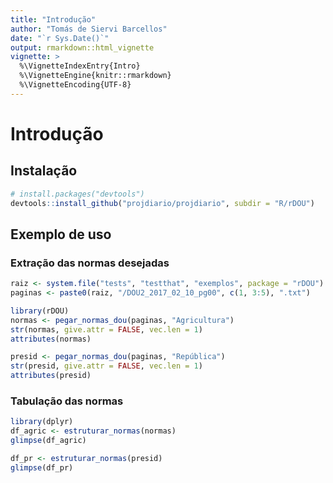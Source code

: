```yaml
---
title: "Introdução"
author: "Tomás de Siervi Barcellos"
date: "`r Sys.Date()`"
output: rmarkdown::html_vignette
vignette: >
  %\VignetteIndexEntry{Intro}
  %\VignetteEngine{knitr::rmarkdown}
  %\VignetteEncoding{UTF-8}
---
```


# Introdução

## Instalação

```r
# install.packages("devtools")
devtools::install_github("projdiario/projdiario", subdir = "R/rDOU")
```

## Exemplo de uso

### Extração das normas desejadas

```r
raiz <- system.file("tests", "testthat", "exemplos", package = "rDOU")
paginas <- paste0(raiz, "/DOU2_2017_02_10_pg00", c(1, 3:5), ".txt")

library(rDOU)
normas <- pegar_normas_dou(paginas, "Agricultura")
str(normas, give.attr = FALSE, vec.len = 1)
attributes(normas)

presid <- pegar_normas_dou(paginas, "República")
str(presid, give.attr = FALSE, vec.len = 1)
attributes(presid)
```


### Tabulação das normas

```r
library(dplyr)
df_agric <- estruturar_normas(normas)
glimpse(df_agric)

df_pr <- estruturar_normas(presid)
glimpse(df_pr)
```

